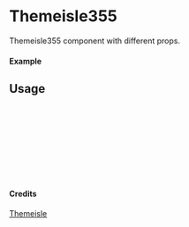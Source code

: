 
<Meta of={Themeisle355} title="Themeisle/Themeisle355" />

# Themeisle355

Themeisle355 component with different props.

#### Example

<Canvas of={Themeisle355.Primary} />

## Usage

```ts
import { Themeisle355 } from "yadl-ui";

const Example = () => {
  return (
      <Themeisle355 />
  );
};

export default Example;
```

#### Credits
[Themeisle](https://themeisle.com/illustrations/)

